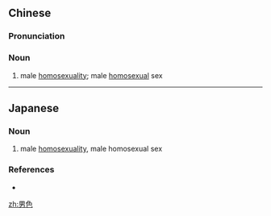 ==Chinese==
{{zh-forms}}

===Pronunciation===
{{zh-pron
|m=nánsè
|c=naam4 sik1
|h=pfs=nàm-set
|mn=lâm-sek
|cat=n
}}

===Noun===
{{zh-noun}}

# male [[homosexuality]]; male [[homosexual]] sex

----

==Japanese==
{{ja-kanjitab|だん|しょく|yomi=on}}

===Noun===
{{ja-noun|だんしょく}}

# male [[homosexuality]], male homosexual sex

===References===
* {{R:Shogakukan}}

[[zh:男色]]